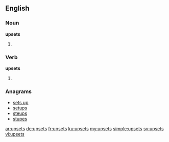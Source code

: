 ==English==

===Noun===
'''upsets'''
# {{plural of|upset}} 

===Verb===
'''upsets'''
# {{third-person singular of|upset}}

===Anagrams===
* [[sets up#English|sets up]]
* [[setups#English|setups]]
* [[steups#English|steups]]
* [[stupes#English|stupes]]

[[ar:upsets]]
[[de:upsets]]
[[fr:upsets]]
[[ku:upsets]]
[[my:upsets]]
[[simple:upsets]]
[[sv:upsets]]
[[vi:upsets]]